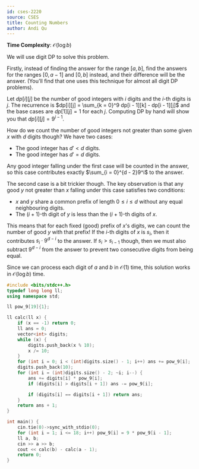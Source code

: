 ```yaml
---
id: cses-2220
source: CSES
title: Counting Numbers
author: Andi Qu
---
```


**Time Complexity**: $\mathcal O(\log b)$

We will use digit DP to solve this problem.

Firstly, instead of finding the answer for the range $[a, b]$, find the answers
for the ranges $[0, a - 1]$ and $[0, b]$ instead, and their difference will be
the answer. (You'll find that one uses this technique for almost all digit DP
problems).

Let $dp[i][j]$ be the number of good integers with $i$ digits and the $i$-th
digits is $j$. The recurrence is
$dp[i][j] = \sum_{k = 0}^9 dp[i - 1][k] - dp[i - 1][j]$ and the base cases are
$dp[1][j] = 1$ for each $j$. Computing DP by hand will show you that
$dp[i][j] = 9^{i - 1}$.

How do we count the number of good integers not greater than some given $x$ with
$d$ digits though? We have two cases:

- The good integer has $d' < d$ digits.
- The good integer has $d' = d$ digits.

Any good integer falling under the first case will be counted in the answer, so
this case contributes exactly $\sum_{i = 0}^{d - 2}9^i$ to the answer.

The second case is a bit trickier though. The key observation is that any good
$y$ not greater than $x$ falling under this case satisfies two conditions:

- $x$ and $y$ share a common prefix of length $0 \leq i \leq d$ without any
  equal neighbouring digits.
- The $(i + 1)$-th digit of $y$ is less than the $(i + 1)$-th digits of $x$.

This means that for each fixed (good) prefix of $x$'s digits, we can count the
number of good $y$ with that prefix! If the $i$-th digits of $x$ is $s_i$, then
it contributes $s_i \cdot 9^{d - i}$ to the answer. If $s_i > s_{i - 1}$ though,
then we must also subtract $9^{d - i}$ from the answer to prevent two
consecutive digits from being equal.

Since we can process each digit of $a$ and $b$ in $\mathcal O(1)$ time, this
solution works in $\mathcal O(\log b)$ time.

<LanguageSection>

<CPPSection>

```cpp
#include <bits/stdc++.h>
typedef long long ll;
using namespace std;

ll pow_9[19]{1};

ll calc(ll x) {
	if (x == -1) return 0;
	ll ans = 0;
	vector<int> digits;
	while (x) {
		digits.push_back(x % 10);
		x /= 10;
	}
	for (int i = 0; i < (int)digits.size() - 1; i++) ans += pow_9[i];
	digits.push_back(10);
	for (int i = (int)digits.size() - 2; ~i; i--) {
		ans += digits[i] * pow_9[i];
		if (digits[i] > digits[i + 1]) ans -= pow_9[i];

		if (digits[i] == digits[i + 1]) return ans;
	}
	return ans + 1;
}

int main() {
	cin.tie(0)->sync_with_stdio(0);
	for (int i = 1; i <= 18; i++) pow_9[i] = 9 * pow_9[i - 1];
	ll a, b;
	cin >> a >> b;
	cout << calc(b) - calc(a - 1);
	return 0;
}
```

</CPPSection>

</LanguageSection>
